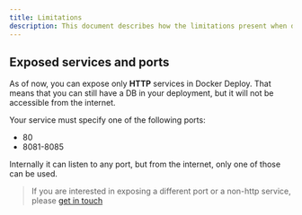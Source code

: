 ```yaml
---
title: Limitations
description: This document describes how the limitations present when deploying in Docker Deploy.
---
```


## Exposed services and ports

As of now, you can expose only **HTTP** services in Docker Deploy. That means that you can still have a DB in your deployment, but it will not be accessible from the internet.

Your service must specify one of the following ports:
- 80
- 8081-8085

Internally it can listen to any port, but from the internet, only one of those can be used.

> If you are interested in exposing a different port or a non-http service, please [get in touch](mailto:support@dockerdeploy.cloud)
